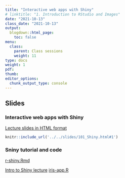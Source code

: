 ```yaml
---
title: "Interactive web apps with Shiny"
# linktitle: "1. Introduction to RStudio and Images"
date: "2021-10-13"
class_date: "2021-10-13"
output:
  blogdown::html_page:
    toc: false
menu:
  class:
    parent: Class sessions
    weight: 11
type: docs
weight: 1
pdf:
thumb:
editor_options: 
  chunk_output_type: console
---
```


## Slides

### Interactive web apps with Shiny

<a href="../../slides/101_Shiny#1" target="_blank">Lecture slides in HTML format</a>

```r
knitr::include_url('../../slides/101_Shiny.html#1')
```

### Sniny tutorial and code

<a href="../../slides/r-shiny.Rmd" target="_blank">r-shiny.Rmd</a>

<a href="../../slides/lecture4-shiny.pdf" target="_blank">Intro to Shiny lecture</a>
<a href="../../slides/iris-app.R" target="_blank">iris-app.R</a>
